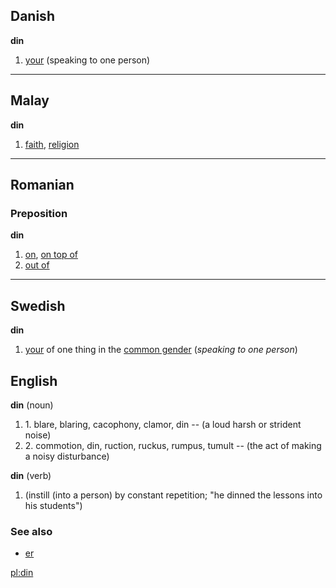 ==Danish==
'''din'''

#[[your]] (speaking to one person)

----

==Malay==
'''din'''

# [[faith]], [[religion]]

----

== Romanian ==
=== Preposition ===
'''din'''

# [[on]], [[on top of]]
# [[out of]]

----

==Swedish==
'''din'''

#[[your]] of one thing in the [[common gender]] (''speaking to one person'')


== English ==
'''din''' (noun)
#1. blare, blaring, cacophony, clamor, din -- (a loud harsh or strident noise) 
#2. commotion, din, ruction, ruckus, rumpus, tumult -- (the act of making a noisy disturbance)

'''din''' (verb)
#(instill (into a person) by constant repetition; "he dinned the lessons into his students")

===See also===
*[[er#Swedish|er]]

[[pl:din]]